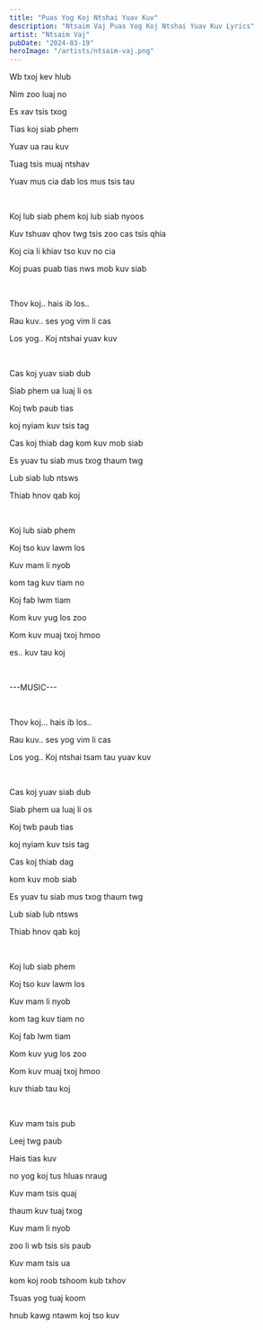 ```yaml
---
title: "Puas Yog Koj Ntshai Yuav Kuv"
description: "Ntsaim Vaj Puas Yog Koj Ntshai Yuav Kuv Lyrics"
artist: "Ntsaim Vaj"
pubDate: "2024-03-19"
heroImage: "/artists/ntsaim-vaj.png"
---
```


Wb txoj kev hlub

Nim zoo luaj no

Es xav tsis txog

Tias koj siab phem

Yuav ua rau kuv

Tuag tsis muaj ntshav

Yuav mus cia dab los mus tsis tau

<br />

Koj lub siab phem koj lub siab nyoos

Kuv tshuav qhov twg tsis zoo cas tsis qhia

Koj cia li khiav tso kuv no cia

Koj puas puab tias nws mob kuv siab

<br />

Thov koj.. hais ib los..

Rau kuv.. ses yog vim li cas

Los yog.. Koj ntshai yuav kuv

<br />

Cas koj yuav siab dub

Siab phem ua luaj li os

Koj twb paub tias

koj nyiam kuv tsis tag

Cas koj thiab dag kom kuv mob siab

Es yuav tu siab mus txog thaum twg

Lub siab lub ntsws

Thiab hnov qab koj

<br />

Koj lub siab phem

Koj tso kuv lawm los

Kuv mam li nyob

kom tag kuv tiam no

Koj fab lwm tiam

Kom kuv yug los zoo

Kom kuv muaj txoj hmoo

es.. kuv tau koj

<br />

---MUSIC---

<br />

Thov koj… hais ib los..

Rau kuv.. ses yog vim li cas

Los yog.. Koj ntshai tsam tau yuav kuv

<br />

Cas koj yuav siab dub

Siab phem ua luaj li os

Koj twb paub tias

koj nyiam kuv tsis tag

Cas koj thiab dag

kom kuv mob siab

Es yuav tu siab mus txog thaum twg

Lub siab lub ntsws

Thiab hnov qab koj

<br />

Koj lub siab phem

Koj tso kuv lawm los

Kuv mam li nyob

kom tag kuv tiam no

Koj fab lwm tiam

Kom kuv yug los zoo

Kom kuv muaj txoj hmoo

kuv thiab tau koj

<br />

Kuv mam tsis pub

Leej twg paub

Hais tias kuv

no yog koj tus hluas nraug

Kuv mam tsis quaj

thaum kuv tuaj txog

Kuv mam li nyob

zoo li wb tsis sis paub

Kuv mam tsis ua

kom koj roob tshoom kub txhov

Tsuas yog tuaj koom

hnub kawg ntawm koj tso kuv
